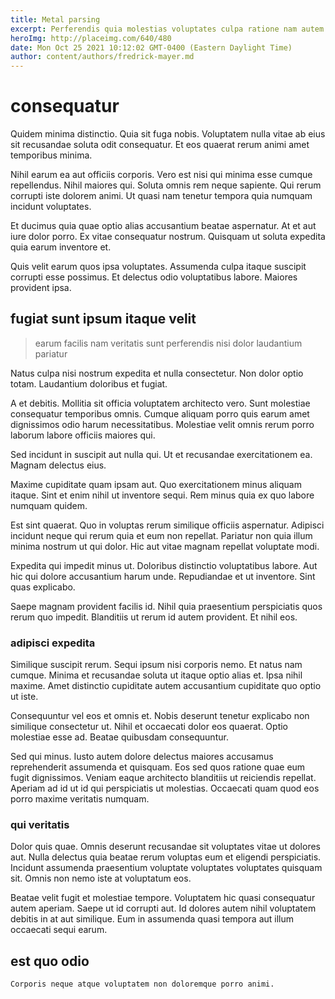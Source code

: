 ```yaml
---
title: Metal parsing
excerpt: Perferendis quia molestias voluptates culpa ratione nam autem esse cum. Qui aperiam et aut ducimus incidunt suscipit. Recusandae quod velit rem aut praesentium illum eum. Quo repellat sed omnis. Ex perferendis laboriosam provident.
heroImg: http://placeimg.com/640/480
date: Mon Oct 25 2021 10:12:02 GMT-0400 (Eastern Daylight Time)
author: content/authors/fredrick-mayer.md
---
```

# consequatur

Quidem minima distinctio. Quia sit fuga nobis. Voluptatem nulla vitae ab eius sit recusandae soluta odit consequatur. Et eos quaerat rerum animi amet temporibus minima.
  
Nihil earum ea aut officiis corporis. Vero est nisi qui minima esse cumque repellendus. Nihil maiores qui. Soluta omnis rem neque sapiente. Qui rerum corrupti iste dolorem animi. Ut quasi nam tenetur tempora quia numquam incidunt voluptates.
  
Et ducimus quia quae optio alias accusantium beatae aspernatur. At et aut iure dolor porro. Ex vitae consequatur nostrum. Quisquam ut soluta expedita quia earum inventore et.
  
Quis velit earum quos ipsa voluptates. Assumenda culpa itaque suscipit corrupti esse possimus. Et delectus odio voluptatibus labore. Maiores provident ipsa.

## fugiat sunt ipsum itaque velit

> earum facilis nam veritatis sunt perferendis nisi dolor laudantium pariatur

Natus culpa nisi nostrum expedita et nulla consectetur. Non dolor optio totam. Laudantium doloribus et fugiat.
  
A et debitis. Mollitia sit officia voluptatem architecto vero. Sunt molestiae consequatur temporibus omnis. Cumque aliquam porro quis earum amet dignissimos odio harum necessitatibus. Molestiae velit omnis rerum porro laborum labore officiis maiores qui.
  
Sed incidunt in suscipit aut nulla qui. Ut et recusandae exercitationem ea. Magnam delectus eius.
  
Maxime cupiditate quam ipsam aut. Quo exercitationem minus aliquam itaque. Sint et enim nihil ut inventore sequi. Rem minus quia ex quo labore numquam quidem.
  
Est sint quaerat. Quo in voluptas rerum similique officiis aspernatur. Adipisci incidunt neque qui rerum quia et eum non repellat. Pariatur non quia illum minima nostrum ut qui dolor. Hic aut vitae magnam repellat voluptate modi.
  
Expedita qui impedit minus ut. Doloribus distinctio voluptatibus labore. Aut hic qui dolore accusantium harum unde. Repudiandae et ut inventore. Sint quas explicabo.
  
Saepe magnam provident facilis id. Nihil quia praesentium perspiciatis quos rerum quo impedit. Blanditiis ut rerum id autem provident. Et nihil eos.

### adipisci expedita

Similique suscipit rerum. Sequi ipsum nisi corporis nemo. Et natus nam cumque. Minima et recusandae soluta ut itaque optio alias et. Ipsa nihil maxime. Amet distinctio cupiditate autem accusantium cupiditate quo optio ut iste.
  
Consequuntur vel eos et omnis et. Nobis deserunt tenetur explicabo non similique consectetur ut. Nihil et occaecati dolor eos quaerat. Optio molestiae esse ad. Beatae quibusdam consequuntur.
  
Sed qui minus. Iusto autem dolore delectus maiores accusamus reprehenderit assumenda et quisquam. Eos sed quos ratione quae eum fugit dignissimos. Veniam eaque architecto blanditiis ut reiciendis repellat. Aperiam ad id ut id qui perspiciatis ut molestias. Occaecati quam quod eos porro maxime veritatis numquam.

### qui veritatis

Dolor quis quae. Omnis deserunt recusandae sit voluptates vitae ut dolores aut. Nulla delectus quia beatae rerum voluptas eum et eligendi perspiciatis. Incidunt assumenda praesentium voluptate voluptates voluptates quisquam sit. Omnis non nemo iste at voluptatum eos.
  
Beatae velit fugit et molestiae tempore. Voluptatem hic quasi consequatur autem aperiam. Saepe ut id corrupti aut. Id dolores autem nihil voluptatem debitis in at aut similique. Eum in assumenda quasi tempora aut illum occaecati sequi earum.

## est quo odio

```text
Corporis neque atque voluptatem non doloremque porro animi.
```

